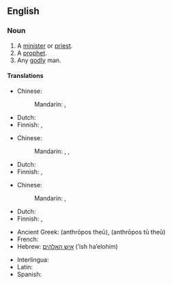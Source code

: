 ==English==

===Noun===
{{en-noun|men of God}}

# A [[minister]] or [[priest]].
# A [[prophet]].
# Any [[godly]] man.

====Translations====
{{trans-top|minister or priest}}
* Chinese:
*: Mandarin: {{t+|cmn|牧師}}, {{t+|cmn|牧师|tr=mùshī}}
{{trans-mid}}
* Dutch: {{t-needed|nl}}
* Finnish: {{t|fi|[[Jumala]]n [[mies]]}}, {{t|fi|[[Jumala]]n [[ihminen]]}}
{{trans-bottom}}

{{trans-top|prophet}}
* Chinese:
*: Mandarin: {{t+|cmn|先知|tr=xiānzhī}}, {{t+|cmn|預言家}}, {{t+|cmn|预言家|tr=yùyánjiā}}
{{trans-mid}}
* Dutch: {{t-needed|nl}}
* Finnish: {{t|fi|[[Jumala]]n [[mies]]}}, {{t|fi|[[Jumala]]n [[ihminen]]}}
{{trans-bottom}}

{{trans-top|godly man}}
* Chinese:
*: Mandarin: {{t|cmn|[[虔誠]][[的]][[人]]}}, {{t|cmn|[[虔诚]][[的]][[人]]|tr=qiánchéng de rén}}
{{trans-mid}}
* Dutch: {{t-needed|nl}}
* Finnish: {{t|fi|[[Jumala]]n [[mies]]}}, {{t|fi|[[Jumala]]n [[ihminen]]}}
{{trans-bottom}}

{{ttbc-top|}}
* Ancient Greek: {{t|grc|ἄνθρωπος θεοῦ}} (anthrōpos theū), {{t|grc|ἄνθρωπος τοῦ θεοῦ}} (anthrōpos tū theū)
* French: {{t+|fr|homme de Dieu}}
* Hebrew: [[איש האלהים]] (’ish ha’elohim)<!-- this may not be Modern Hebrew; if so, mark it -->
{{trans-mid}}
* Interlingua: {{t|ia|homine de Deo}}
* Latin: {{t|la|vir Dei}}
* Spanish: {{t|es|hombre de Dios}}
{{trans-bottom}}

{{topics|en|Religion|People|Male}}